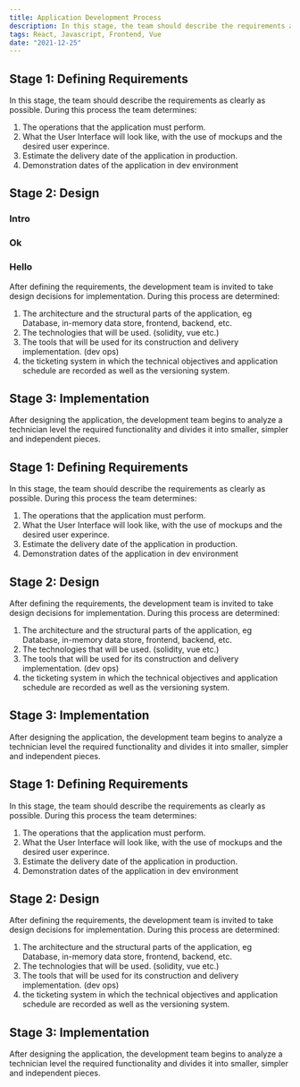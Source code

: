 ```yaml
---
title: Application Development Process
description: In this stage, the team should describe the requirements as clearly as possible. During this process the team determines
tags: React, Javascript, Frontend, Vue
date: "2021-12-25"
---
```


## Stage 1: Defining Requirements

In this stage, the team should describe the requirements as clearly as possible. During this process the team determines:

1. The operations that the application must perform.
2. What the User Interface will look like, with the use of mockups and the desired user experince.
3. Estimate the delivery date of the application in production.
4. Demonstration dates of the application in dev environment

## Stage 2: Design
   ### Intro
   ### Ok
   ### Hello
After defining the requirements, the development team is invited to take
design decisions for implementation. During this process
are determined:

1. The architecture and the structural parts of the application, eg Database,
   in-memory data store, frontend, backend, etc.
2. The technologies that will be used. (solidity, vue etc.)
3. The tools that will be used for its construction and delivery
   implementation. (dev ops)
4. the ticketing system in which the technical objectives and application schedule are recorded as well as the versioning system.

## Stage 3: Implementation

After designing the application, the development team begins to analyze a technician
level the required functionality and divides it into smaller, simpler
and independent pieces.

## Stage 1: Defining Requirements

In this stage, the team should describe the requirements as clearly as possible. During this process the team determines:

1. The operations that the application must perform.
2. What the User Interface will look like, with the use of mockups and the desired user experince.
3. Estimate the delivery date of the application in production.
4. Demonstration dates of the application in dev environment

## Stage 2: Design

After defining the requirements, the development team is invited to take
design decisions for implementation. During this process
are determined:

1. The architecture and the structural parts of the application, eg Database,
   in-memory data store, frontend, backend, etc.
2. The technologies that will be used. (solidity, vue etc.)
3. The tools that will be used for its construction and delivery
   implementation. (dev ops)
4. the ticketing system in which the technical objectives and application schedule are recorded as well as the versioning system.

## Stage 3: Implementation

After designing the application, the development team begins to analyze a technician
level the required functionality and divides it into smaller, simpler
and independent pieces.

## Stage 1: Defining Requirements

In this stage, the team should describe the requirements as clearly as possible. During this process the team determines:

1. The operations that the application must perform.
2. What the User Interface will look like, with the use of mockups and the desired user experince.
3. Estimate the delivery date of the application in production.
4. Demonstration dates of the application in dev environment

## Stage 2: Design

After defining the requirements, the development team is invited to take
design decisions for implementation. During this process
are determined:

1. The architecture and the structural parts of the application, eg Database,
   in-memory data store, frontend, backend, etc.
2. The technologies that will be used. (solidity, vue etc.)
3. The tools that will be used for its construction and delivery
   implementation. (dev ops)
4. the ticketing system in which the technical objectives and application schedule are recorded as well as the versioning system.

## Stage 3: Implementation

After designing the application, the development team begins to analyze a technician
level the required functionality and divides it into smaller, simpler
and independent pieces.
